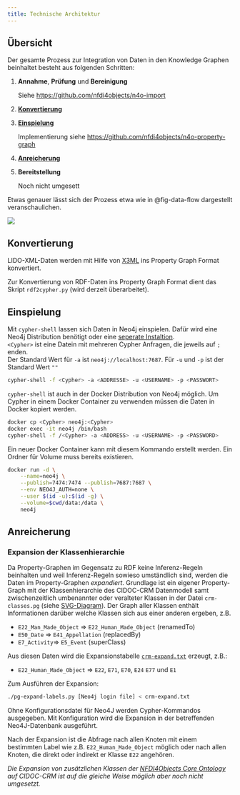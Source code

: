 ```yaml
---
title: Technische Architektur
---
```


## Übersicht

Der gesamte Prozess zur Integration von Daten in den Knowledge Graphen beinhaltet besteht aus folgenden Schritten:

1. **Annahme**, **Prüfung** und **Bereinigung**

   Siehe <https://github.com/nfdi4objects/n4o-import>

2. **[Konvertierung](#konvertierung)**

3. **[Einspielung](#einspielung)**

   Implementierung siehe <https://github.com/nfdi4objects/n4o-property-graph>

4. **[Anreicherung](#anreicherung)**

5. **Bereitstellung**

   Noch nicht umgesett

Etwas genauer lässt sich der Prozess etwa wie in @fig-data-flow dargestellt veranschaulichen.

![](img/data-flow.svg){#fig-data-flow}

## Konvertierung

LIDO-XML-Daten werden mit Hilfe von [X3ML](https://github.com/isl/x3ml)
ins Property Graph Format konvertiert. 

Zur Konvertierung von RDF-Daten ins Property Graph Format dient das Skript
`rdf2cypher.py` (wird derzeit überarbeitet).

## Einspielung

Mit ```cypher-shell``` lassen sich Daten in Neo4j einspielen. Dafür wird eine Neo4j Distribution benötigt oder eine [seperate Instaltion](https://neo4j.com/deployment-center/?cypher-shell).  
```<Cypher>``` ist eine Datein mit mehreren Cypher Anfragen, die jeweils auf ```;``` enden.  
Der Standard Wert für ```-a``` ist ```neo4j://localhost:7687```. Für ```-u``` und ```-p``` ist der Standard Wert ```""```

```bash
cypher-shell -f <Cypher> -a <ADDRESSE> -u <USERNAME> -p <PASSWORT>
```

```cypher-shell``` ist auch in der Docker Distribution von Neo4j möglich. Um Cypher in einem Docker Container zu verwenden müssen die Daten in Docker kopiert werden.  

```bash
docker cp <Cypher> neo4j:<Cypher>
docker exec -it neo4j /bin/bash
cypher-shell -f /<Cypher> -a <ADDRESS> -u <USERNAME> -p <PASSWORD>
```

Ein neuer Docker Container kann mit diesem Kommando erstellt werden. Ein Ordner für Volume muss bereits existieren.
```bash
docker run -d \
    --name=neo4j \
    --publish=7474:7474 --publish=7687:7687 \
    --env NEO4J_AUTH=none \
    --user $(id -u):$(id -g) \
    --volume=$cwd/data:/data \
    neo4j 
```

## Anreicherung

### Expansion der Klassenhierarchie

Da Property-Graphen im Gegensatz zu RDF keine Inferenz-Regeln beinhalten und
weil Inferenz-Regeln sowieso umständlich sind, werden die Daten im
Property-Graphen *expandiert*.  Grundlage ist ein eigener Property-Graph mit
der Klassenhierarchie des CIDOC-CRM Datenmodell samt zwischenzeitlich
umbenannter oder veralteter Klassen in der Datei `crm-classes.pg` (siehe
[SVG-Diagram](img/crm-classes.svg)). Der Graph aller Klassen enthält Informationen
darüber welche Klassen sich aus einer anderen ergeben, z.B.

- `E22_Man_Made_Object` => `E22_Human_Made_Object` (renamedTo)
- `E50_Date` => `E41_Appellation` (replacedBy)
- `E7_Activity`=> `E5_Event` (superClass)

Aus diesen Daten wird die Expansionstabelle [`crm-expand.txt`](crm-expand.txt)
erzeugt, z.B.:

- `E22_Human_Made_Object` => `E22`, `E71`, `E70`, `E24` `E77` und `E1`

Zum Ausführen der Expansion: 

~~~sh
./pg-expand-labels.py [Neo4j login file] < crm-expand.txt
~~~

Ohne Konfigurationsdatei für Neo4J werden Cypher-Kommandos ausgegeben. Mit
Konfiguration wird die Expansion in der betreffenden Neo4J-Datenbank
ausgeführt.

Nach der Expansion ist die Abfrage nach allen Knoten mit einem bestimmten Label
wie z.B. `E22_Human_Made_Object` möglich oder nach allen Knoten, die direkt
oder indirekt er Klasse `E22` angehören.

*Die Expansion von zusätzlichen Klassen der [NFDI4Objects Core
Ontology](https://github.com/nfdi4objects/n4o-core-ontology) auf CIDOC-CRM ist
auf die gleiche Weise möglich aber noch nicht umgesetzt.*


